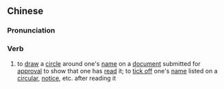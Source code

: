 ==Chinese==
{{zh-forms|s=圈阅}}

===Pronunciation===
{{zh-pron
|m=quānyuè
|c=hyun1 jyut6
|mn=qz:khoân-iat/xm:khoân-ia̍t/zz:khoân-oa̍t
|cat=v
}}

===Verb===
{{zh-verb}}

# to [[draw]] a [[circle]] around one's [[name]] on a [[document]] submitted for [[approval]] to show that one has [[read]] it; to [[tick off]] one's [[name]] listed on a [[circular]], [[notice]], etc. after reading it